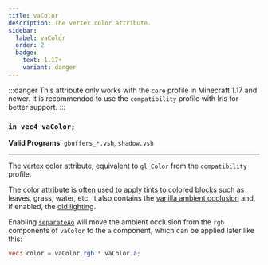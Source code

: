 ```yaml
---
title: vaColor
description: The vertex color attribute.
sidebar:
  label: vaColor
  order: 2
  badge:
    text: 1.17+
    variant: danger
---
```


:::danger
This attribute only works with the `core` profile in Minecraft 1.17 and newer. It is recommended to use the `compatibility` profile with Iris for better support.
:::

### `in vec4 vaColor;`

**Valid Programs**: `gbuffers_*.vsh`, `shadow.vsh`

---

The vertex color attribute, equivalent to `gl_Color` from the `compatibility` profile.

The color attribute is often used to apply tints to colored blocks such as leaves, grass, water, etc. It also contains the [vanilla ambient occlusion](/current/reference/constants/ambientocclusionlevel) and, if enabled, the [old lighting](/current/reference/shadersproperties/features#oldlighting).

Enabling [`separateAo`](/current/reference/shadersproperties/features#separateao) will move the ambient occlusion from the `rgb` components of `vaColor` to the `a` component, which can be applied later like this:
```glsl
vec3 color = vaColor.rgb * vaColor.a;
```